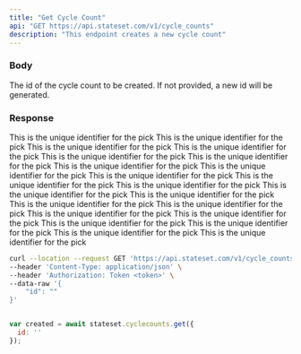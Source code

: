 ```yaml
---
title: "Get Cycle Count"
api: "GET https://api.stateset.com/v1/cycle_counts"
description: "This endpoint creates a new cycle count"
---
```


### Body

<ParamField body="id" required="false">
  The id of the cycle count to be created. If not provided, a new id will be generated.
</ParamField>

### Response

<ResponseField name="id" type="string">
  This is the unique identifier for the pick
</ResponseField>

<ResponseField name="cycle_count_number" type="string">
  This is the unique identifier for the pick
</ResponseField>

<ResponseField name="status" type="string">
  This is the unique identifier for the pick
</ResponseField>

<ResponseField name="part" type="string">
  This is the unique identifier for the pick
</ResponseField>

<ResponseField name="standard_tracking" type="string">
  This is the unique identifier for the pick
</ResponseField>

<ResponseField name="serialized_tracking" type="string">
  This is the unique identifier for the pick
</ResponseField>

<ResponseField name="quantity_expected" type="string">
  This is the unique identifier for the pick
</ResponseField>

<ResponseField name="quantity_counted" type="string">
  This is the unique identifier for the pick
</ResponseField>

<ResponseField name="variance_quantity" type="string">
  This is the unique identifier for the pick
</ResponseField>

<ResponseField name="variance_cost" type="string">
  This is the unique identifier for the pick
</ResponseField>

<ResponseField name="explanation" type="string">
  This is the unique identifier for the pick
</ResponseField>

<ResponseField name="site" type="string">
  This is the unique identifier for the pick
</ResponseField>

<ResponseField name="location" type="string">
  This is the unique identifier for the pick
</ResponseField>

<ResponseField name="bin" type="string">
  This is the unique identifier for the pick
</ResponseField>

<ResponseField name="lot" type="string">
  This is the unique identifier for the pick
</ResponseField>

<ResponseField name="scheduled_start_date" type="string">
  This is the unique identifier for the pick
</ResponseField>

<ResponseField name="scheduled_end_date" type="string">
  This is the unique identifier for the pick
</ResponseField>

<ResponseField name="completed_date" type="string">
  This is the unique identifier for the pick
</ResponseField>

<ResponseField name="assigned_user" type="string">
  This is the unique identifier for the pick
</ResponseField>

<ResponseField name="method" type="string">
  This is the unique identifier for the pick
</ResponseField>

<ResponseField name="status" type="string">
  This is the unique identifier for the pick
</ResponseField>

<RequestExample>

```bash cURL
curl --location --request GET 'https://api.stateset.com/v1/cycle_counts' \
--header 'Content-Type: application/json' \
--header 'Authorization: Token <token>' \
--data-raw '{
    "id": ""
}'
```

```javascript Node.js

var created = await stateset.cyclecounts.get({
  id: ''
});

```

</RequestExample>

<ResponseExample>

```json Response


```

</ResponseExample>